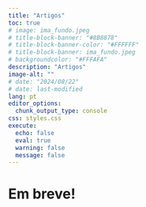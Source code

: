 ```yaml
---
title: "Artigos"
toc: true
# image: ima_fundo.jpeg
# title-block-banner: "#8B8878"
# title-block-banner-color: "#FFFFFF"
# title-block-banner: ima_fundo.jpeg
# backgroundcolor: "#FFFAFA"
description: "Artigos"
image-alt: ""
# date: "2024/08/22"
# date: last-modified
lang: pt
editor_options: 
  chunk_output_type: console
css: styles.css
execute: 
  echo: false
  eval: true
  warning: false
  message: false
---
```


# Em breve!